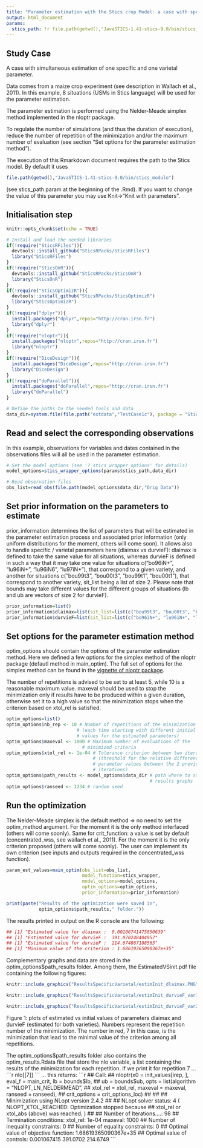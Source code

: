```yaml
---
title: "Parameter estimation with the Stics crop Model: a case with specific and varietal parameters"
output: html_document
params:
  stics_path: !r file.path(getwd(),"JavaSTICS-1.41-stics-9.0/bin/stics_modulo")
---
```


## Study Case

A case with simultaneous estimation of one specific and one varietal parameter.

Data comes from a maize crop experiment (see description in Wallach et al., 2011). In this example, 8 situations (USMs in Stics language) will be used for the parameter estimation. 

The parameter estimation is performed using the Nelder-Meade simplex method implemented in the nloptr package.

To regulate the number of simulations (and thus the duration of execution), reduce the number of repetition of the minimization and/or the maximum number of evaluation (see section "Set options for the parameter estimation method").

The execution of this Rmarkdown document requires the path to the Stics model. By default it uses 
```r
file.path(getwd(),"JavaSTICS-1.41-stics-9.0/bin/stics_modulo")
```
(see stics_path param at the beginning of the .Rmd).
If you want to change the value of this parameter you may use Knit->"Knit with parameters".

## Initialisation step

```r
knitr::opts_chunk$set(echo = TRUE)

# Install and load the needed libraries
if(!require("SticsRFiles")){
  devtools::install_github("SticsRPacks/SticsRFiles")
  library("SticsRFiles")
}
if(!require("SticsOnR")){
  devtools::install_github("SticsRPacks/SticsOnR")
  library("SticsOnR")
}
if(!require("SticsOptimizR")){
  devtools::install_github("SticsRPacks/SticsOptimizR")
  library("SticsOptimizR")
}
if(!require("dplyr")){
  install.packages("dplyr",repos="http://cran.irsn.fr")
  library("dplyr")
}
if(!require("nloptr")){
  install.packages("nloptr",repos="http://cran.irsn.fr")
  library("nloptr")
}
if(!require("DiceDesign")){
  install.packages("DiceDesign",repos="http://cran.irsn.fr")
  library("DiceDesign")
}
if(!require("doParallel")){
  install.packages("doParallel",repos="http://cran.irsn.fr")
  library("doParallel")
}

# Define the paths to the needed tools and data
data_dir=system.file(file.path("extdata","TestCase1c"), package = "SticsOptimizR") 
```

## Read and select the corresponding observations

In this example, observations for variables and dates contained in the observations files will all be used in the parameter estimation.

```r
# Set the model options (see '? stics_wrapper_options' for details)
model_options=stics_wrapper_options(params$stics_path,data_dir) 

# Read observation files
obs_list=read_obs(file.path(model_options$data_dir,"Orig Data"))
```

## Set prior information on the parameters to estimate

prior_information determines the list of parameters that will be estimated in the parameter estimation process and associated prior information (only uniform distributions for the moment, others will come soon).
It allows also to handle specific / varietal parameters here (dlaimax vs durvieF): dlaimax is defined to take the same value for all situations, whereas durvieF is defined in such a way that it may take one value for situations c("bo96iN+", "lu96iN+", "lu96iN6", "lu97iN+"), that correspond to a given variety, and another for situations c("bou99t3", "bou00t3", "bou99t1", "bou00t1"), that correspond to another variety, sit_list being a list of size 2.
Please note that bounds may take different values for the different groups of situations (lb and ub are vectors of size 2 for durvieF).

```r
prior_information=list()
prior_information$dlaimax=list(sit_list=list(c("bou99t3", "bou00t3", "bou99t1", "bou00t1", "bo96iN+", "lu96iN+", "lu96iN6", "lu97iN+")),lb=0.0005,ub=0.0025)
prior_information$durvieF=list(sit_list=list(c("bo96iN+", "lu96iN+", "lu96iN6", "lu97iN+"), c("bou99t3", "bou00t3", "bou99t1", "bou00t1")),lb=c(50,50),ub=c(400,400))
```

## Set options for the parameter estimation method

optim_options should contain the options of the parameter estimation method.
Here we defined a few options for the simplex method of the nloptr package (defautl method in main_optim).
The full set of options for the simplex method can be found in the [vignette of nloptr package](https://cran.r-project.org/web/packages/nloptr/vignettes/nloptr.pdf).

The number of repetitions is advised to be set to at least 5, while 10 is a reasonable maximum value.
maxeval should be used to stop the minimization only if results have to be produced within a given duration, otherwise set it to a high value so that the minimization stops when the criterion based on xtol_rel is satisfied. 

```r
optim_options=list() 
optim_options$nb_rep <- 10 # Number of repetitions of the minimization 
                          # (each time starting with different initial
                          # values for the estimated parameters) 
optim_options$maxeval <- 1000 # Maximum number of evaluations of the 
                            # minimized criteria 
optim_options$xtol_rel <- 1e-04 # Tolerance criterion between two iterations
                                # (threshold for the relative difference of
                                # parameter values between the 2 previous 
                                # iterations)
optim_options$path_results <- model_options$data_dir # path where to store 
													 # results graphs
optim_options$ranseed <- 1234 # random seed  
```

## Run the optimization

The Nelder-Meade simplex is the default method => no need to set the 
optim_method argument. For the moment it is the only method interfaced (others will come soonly).
Same for crit_function: a value is set by default (concentrated_wss, see wallach et al., 2011). For the moment it is the only criterion proposed (others will come soonly). The user can implement its own criterion (see inputs and outputs required in the concentrated_wss function).

```r
param_est_values=main_optim(obs_list=obs_list,
                            model_function=stics_wrapper,
                            model_options=model_options,
                            optim_options=optim_options,
                            prior_information=prior_information)

print(paste("Results of the optimization were saved in",
            optim_options$path_results," folder."))
```

The results printed in output on the R console are the following:
```r
## [1] "Estimated value for dlaimax :  0.00106741475850639"
## [1] "Estimated value for durvieF :  391.070248404957"
## [1] "Estimated value for durvieF :  214.674867188563"
## [1] "Minimum value of the criterion : 1.68619365090367e+35"
```

Complementary graphs and data are stored in the optim_options$path_results folder. Among them, the EstimatedVSinit.pdf file containing the following figures: 

```r

knitr::include_graphics("ResultsSpecificVarietal/estimInit_dlaimax.PNG")

knitr::include_graphics("ResultsSpecificVarietal/estimInit_durvieF_var1.PNG")

knitr::include_graphics("ResultsSpecificVarietal/estimInit_durvieF_var2.PNG")

```

Figure 1: plots of estimated vs initial values of parameters dlaimax and durvieF (estimated for both varieties). Numbers represent the repetition number of the minimization. The number in red, 7 in this case, is the minimization that lead to the minimal value of the criterion among all repetitions. 

The optim_options$path_results folder also contains the optim_results.Rdata file that store the nlo variable, a list containing the results of the minimization for each repetition. If we print it for repetition 7 ...
```r
nlo[[7]]
```
... this returns:
```r
## Call:
## nloptr(x0 = init_values[irep, ], eval_f = main_crit, lb = bounds$lb, 
##     ub = bounds$ub, opts = list(algorithm = "NLOPT_LN_NELDERMEAD", 
##         xtol_rel = xtol_rel, maxeval = maxeval, ranseed = ranseed), 
##     crit_options = crit_options_loc)
## 
## 
## Minimization using NLopt version 2.4.2 
## 
## NLopt solver status: 4 ( NLOPT_XTOL_REACHED: Optimization stopped because 
## xtol_rel or xtol_abs (above) was reached. )
## 
## Number of Iterations....: 98 
## Termination conditions:  xtol_rel: 1e-04	maxeval: 1000 
## Number of inequality constraints:  0 
## Number of equality constraints:    0 
## Optimal value of objective function:  1.68619365090367e+35 
## Optimal value of controls: 0.001067415 391.0702 214.6749
```
